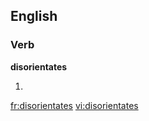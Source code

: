 
==English==

===Verb===
'''disorientates'''

# {{third-person singular of|[[disorientate]]}}

[[fr:disorientates]]
[[vi:disorientates]]